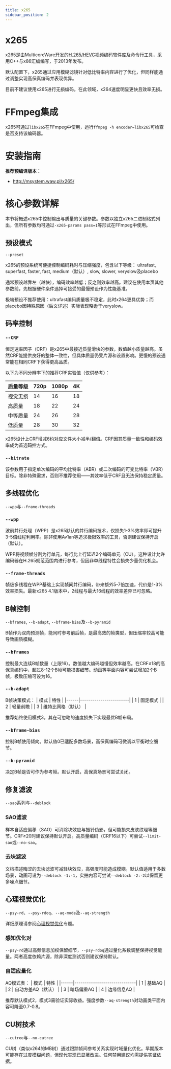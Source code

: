 ```yaml
---
title: x265
sidebar_position: 2
---
```


# x265

x265是由MulticoreWare开发的[H.265/HEVC](../video/HEVC.mdx)视频编码软件库及命令行工具，采用C++与x86汇编编写，于2013年发布。

默认配置下，x265通过应用模糊滤镜针对低比特率内容进行了优化，但同样能通过调整实现高保真编码并表现优异。

目前不建议使用x265进行无损编码。在此领域，x264速度明显更快且效率无损。

# FFmpeg集成

x265可通过`libx265`在FFmpeg中使用，运行`ffmpeg -h encoder=libx265`可检查是否支持该编码器。

# 安装指南

**推荐预编译版本：**
- http://msystem.waw.pl/x265/

# 核心参数详解

本节将概述x265中控制输出与质量的关键参数。参数以独立x265二进制格式列出，但所有参数均可通过`-x265-params pass=1`等形式在FFmpeg中使用。

## 预设模式

`--preset`

x265的预设系统可便捷控制编码耗时与压缩强度，包含以下等级：
ultrafast, superfast, faster, fast, medium（默认）, slow, slower, veryslow及placebo

通常预设越靠左（越快），编码效率越低；反之则效率越高。建议在使用本页其他参数前，先根据硬件条件选择可接受的最慢预设作为性能基准。

极端预设不推荐使用：ultrafast编码质量极不稳定，此时x264更具优势；而placebo因特殊原因（后文详述）实际表现略逊于veryslow。

## 码率控制

### `--CRF`

恒定速率因子（CRF）是x265中最接近质量滑块的参数，数值越小质量越高。虽然CRF能提供良好的整体一致性，但具体质量仍受片源和设置影响。更慢的预设通常能在相同CRF下获得更高品质。

以下为不同分辨率下的推荐CRF实验值（仅供参考）：

| 质量等级      	| 720p 	| 1080p 	| 4K   	|
|--------------	|------	|-------	|------	|
| 视觉无损      	| 14   	| 16    	| 18   	|
| 高质量        	| 18   	| 22    	| 24   	|
| 中等质量      	| 24   	| 26    	| 28   	|
| 低质量        	| 28   	| 30    	| 32   	|

x265设计上CRF增减6约对应文件大小减半/翻倍。CRF因其质量一致性和编码效率成为首选码控方式。

### `--bitrate`

该参数用于指定单次编码的平均比特率（ABR）或二次编码的可变比特率（VBR）目标。除非特殊需求，否则不推荐使用——其效率低于CRF且无法保持稳定质量。

## 多线程优化

`--wpp`与`--frame-threads`

### `--wpp`

波前并行处理（WPP）是x265默认的并行编码技术，仅损失1-3%效率即可提升3-5倍线程利用率。除非使用Av1an等追求极限效率的工具，否则建议保持开启（默认）。

WPP将视频帧分割为行单元，每行比上行延迟2个编码单元（CU）。这种设计允许编码器在H.265规范范围内进行参考，但因非单线程特性会损失少量优化机会。

### `--frame-threads`

帧级多线程在WPP基础上实现帧间并行编码，带来额外5-7倍加速，代价是1-3%效率损失。最新x265 4.1版本中，2线程与最大16线程的效率差异已可忽略。

## B帧控制

`--bframes`, `--b-adapt`, `--bframe-bias`及`--b-pyramid`

B帧作为双向预测帧，能同时参考前后帧，是最高效的帧类型，但压缩率较高可能导致画质模糊。

### `--bframes`

控制最大连续B帧数量（上限16）。数值越大编码越慢但效率越高。在CRF≤18的高保真编码中，超过8-12个B帧可能损害细节。动画等平面内容可尝试增加2个B帧，极致压缩可设为16。

### `--b-adapt`

B帧决策模式：
| 模式 | 特性                   |
|------|------------------------|
| 1    | 固定模式               |
| 2    | 轻量前瞻               |
| 3    | 维特比网格（默认）     |

推荐始终使用模式3，其在可忽略的速度损失下实现最优B帧布局。

### `--bframe-bias`

控制B帧使用倾向。默认值0已适配多数场景，高保真编码可微调以平衡时空细节。

### `--b-pyramid`

决定B帧是否可作为参考帧。默认开启，高保真场景可尝试关闭。

## 修复滤波

`--sao`系列与`--deblock`

### SAO滤波

样本自适应偏移（SAO）可消除块效应与振铃伪影，但可能损失皮肤纹理等细节。CRF≥20时建议保持默认开启。高质量编码（CRF16以下）可尝试`--limit-sao`或`--no-sao`。

### 去块滤波

文档描述晦涩的去块滤波可减轻块效应，高强度可能造成模糊。默认值适用于多数场景，动画可设为`--deblock -1:-1`，实拍内容可尝试`--deblock -2:-2`以保留更多噪点细节。

## 心理视觉优化

`--psy-rd`、`--psy-rdoq`、`--aq-mode`及`--aq-strength`

详细原理请参阅[心理视觉优化](../introduction/psychovisual.mdx)专题。

### 感知优化对

`--psy-rd`通过高频信息加权保留细节，`--psy-rdoq`通过量化系数调整保持视觉能量。两者高度依赖片源，除非深度测试否则建议保持默认。

### 自适应量化

AQ模式表：
| 模式 | 特性                         |
|------|------------------------------|
| 1    | 基础AQ                       |
| 2    | 自动方差AQ（默认）           |
| 3    | 暗场偏重AQ                   |
| 4    | 边缘信息AQ                   |

推荐默认模式2，模式3需验证实际收益。强度参数`--aq-strength`对动画类平面内容可降至0.7-0.8。

## CU树技术

`--cutree`与`--no-cutree`

CU树（类似x264的MB树）通过跟踪帧间参考关系实现时域量化优化。早期版本可能存在过度模糊问题，但现代实现已显著改进。任何禁用建议均需提供实证依据。